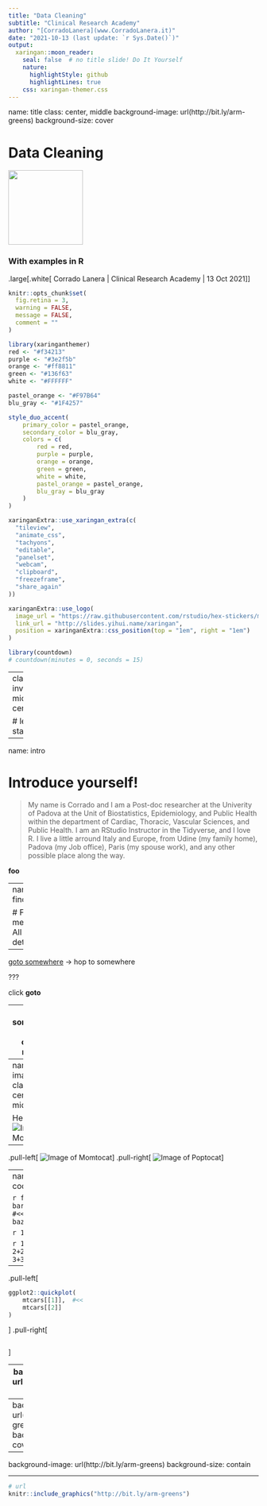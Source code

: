 ```yaml
---
title: "Data Cleaning"
subtitle: "Clinical Research Academy"
author: "[CorradoLanera](www.CorradoLanera.it)"
date: "2021-10-13 (last update: `r Sys.Date()`)"
output: 
  xaringan::moon_reader:
    seal: false  # no title slide! Do It Yourself
    nature:
      highlightStyle: github
      highlightLines: true
    css: xaringan-themer.css
---
```

name: title
class: center, middle
background-image: url(http://bit.ly/arm-greens)
background-size: cover

# Data Cleaning
<img src="http://bit.ly/arm-greens" width="150px"/>

### With examples in R

.large[.white[
  Corrado Lanera | Clinical Research Academy | 13 Oct 2021
]]


```r
knitr::opts_chunk$set(
  fig.retina = 3,
  warning = FALSE,
  message = FALSE,
  comment = ""
)
```

```r
library(xaringanthemer)
red <- "#f34213"
purple <- "#3e2f5b"
orange <- "#ff8811"
green <- "#136f63"
white <- "#FFFFFF"

pastel_orange <- "#F97B64"
blu_gray <- "#1F4257"

style_duo_accent(
    primary_color = pastel_orange,
    secondary_color = blu_gray,
    colors = c(
        red = red,
        purple = purple,
        orange = orange,
        green = green,
        white = white,
        pastel_orange = pastel_orange,
        blu_gray = blu_gray
    )
)
```

```r
xaringanExtra::use_xaringan_extra(c(
  "tileview",
  "animate_css",
  "tachyons",
  "editable",
  "panelset",
  "webcam",
  "clipboard",
  "freezeframe",
  "share_again"
))

xaringanExtra::use_logo(
  image_url = "https://raw.githubusercontent.com/rstudio/hex-stickers/master/PNG/xaringan.png",
  link_url = "http://slides.yihui.name/xaringan",
  position = xaringanExtra::css_position(top = "1em", right = "1em")
)

```

```r
library(countdown)
# countdown(minutes = 0, seconds = 15)
```

---
class: inverse, middle, center

# let's start!
---

name: intro



# Introduce yourself!

> My name is Corrado and I am a Post-doc researcher at the Univerity of Padova at the Unit of Biostatistics, Epidemiology, and Public Health within the department of Cardiac, Thoracic, Vascular Sciences, and Public Health. I am an RStudio Instructor in the Tidyverse, and I love R. I 
live a little arround Italy and Europe, from Udine (my family home), Padova (my Job office), Paris (my spouse work), and any other possible place along the way.

**foo**


---
name: findmeat


# Find me at...
All the details...




---

[goto somewhere](#somewhere) -> hop to somewhere

???

click **goto**


---
name: somewhere
class: center, middle

# This is really something!

.left[words]
.center[words]
.right[words]


---
name: images
class: center, middle

Hello ![Image of Momtocat](http://bit.ly/momtocat)


---
.pull-left[
![Image of Momtocat](http://bit.ly/momtocat)
]
.pull-right[
![Image of Poptocat](http://bit.ly/poptocat)
]


---
name: code

```r
foo
bar  #<<
baz
```

```r
1+1
```

```r
1+1
2+2
3+3
```

---

.pull-left[
```r
ggplot2::quickplot(
    mtcars[[1]],  #<<
    mtcars[[2]]
)
```
]
.pull-right[
```r
```
]


---
background-image: url(http://bit.ly/arm-greens)

---
background-image: url(http://bit.ly/arm-greens)
background-size: cover

---
background-image: url(http://bit.ly/arm-greens)
background-size: contain

---

```r
# url
knitr::include_graphics("http://bit.ly/arm-greens")
```
